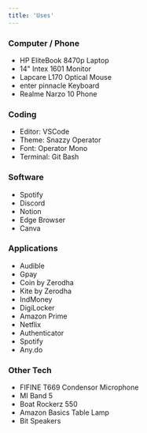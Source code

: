 ```yaml
---
title: 'Uses'
---
```


### Computer / Phone

- HP EliteBook 8470p Laptop
- 14" Intex 1601 Monitor
- Lapcare L170 Optical Mouse
- enter pinnacle Keyboard
- Realme Narzo 10 Phone

### Coding

- Editor: VSCode
- Theme: Snazzy Operator
- Font: Operator Mono
- Terminal: Git Bash

### Software

- Spotify
- Discord
- Notion
- Edge Browser
- Canva

### Applications

- Audible
- Gpay
- Coin by Zerodha
- Kite by Zerodha
- IndMoney
- DigiLocker
- Amazon Prime
- Netflix
- Authenticator
- Spotify
- Any.do

### Other Tech

- FIFINE T669 Condensor Microphone
- MI Band 5
- Boat Rockerz 550
- Amazon Basics Table Lamp
- Bit Speakers